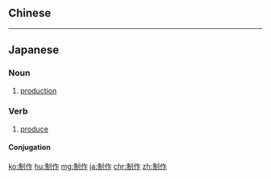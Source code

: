 {{also|製作}}
==Chinese==
{{zh-see|製作}}

----

==Japanese==
{{ja-kanjitab|せい|さく|yomi=on}}

===Noun===
{{ja-noun|せいさく}}

# [[production]]

===Verb===
{{ja-verb-suru|せいさく}}

# [[produce]]

====Conjugation====
{{ja-suru|せいさく}}

[[ko:制作]]
[[hu:制作]]
[[mg:制作]]
[[ja:制作]]
[[chr:制作]]
[[zh:制作]]